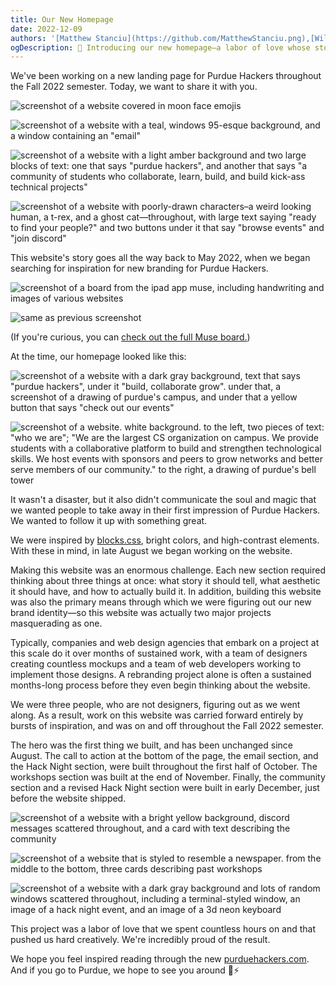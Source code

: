 ```yaml
---
title: Our New Homepage
date: 2022-12-09
authors: '[Matthew Stanciu](https://github.com/MatthewStanciu.png),[Willy Lien](https://github.com/chi-wei-lien.png),[Lilian Zhao](https://github.com/lilianzlettuce.png)'
ogDescription: 🌈 Introducing our new homepage—a labor of love whose story goes back 7 months.
---
```


We've been working on a new landing page for Purdue Hackers throughout the Fall 2022 semester. Today, we want to share it with you.

<div className="grid grid-cols-2 gap-2">

![screenshot of a website covered in moon face emojis](/posts/2022-homepage/explosion.png)

![screenshot of a website with a teal, windows 95-esque background, and a window containing an "email"](/posts/2022-homepage/email.png)

![screenshot of a website with a light amber background and two large blocks of text: one that says "purdue hackers", and another that says "a community of students who collaborate, learn, build, and build kick-ass technical projects"](/posts/2022-homepage/hero.png)

![screenshot of a website with poorly-drawn characters–a weird looking human, a t-rex, and a ghost cat—throughout, with large text saying "ready to find your people?" and two buttons under it that say "browse events" and "join discord"](/posts/2022-homepage/cta.png)

</div>

This website's story goes all the way back to May 2022, when we began searching for inspiration for new branding for Purdue Hackers.

<div className="grid grid-cols-1 sm:grid-cols-2 gap-2">

![screenshot of a board from the ipad app muse, including handwriting and images of various websites](/posts/2022-homepage/muse-1.jpeg)

![same as previous screenshot](/posts/2022-homepage/muse-2.jpeg)

</div>

(If you're curious, you can [check out the full Muse board.](https://github.com/purduehackers/blog/blob/landing-page/public/posts/2022-homepage/muse-ph-design-inspiration.pdf))

At the time, our homepage looked like this:

<div className="grid grid-cols-1 sm:grid-cols-2 gap-2">

![screenshot of a website with a dark gray background, text that says "purdue hackers", under it "build, collaborate grow". under that, a screenshot of a drawing of purdue's campus, and under that a yellow button that says "check out our events"](/posts/2022-homepage/old-1.png)

![screenshot of a website. white background. to the left, two pieces of text: "who we are"; "We are the largest CS organization on campus. We provide students with a collaborative platform to build and strengthen technological skills. We host events with sponsors and peers to grow networks and better serve members of our community." to the right, a drawing of purdue's bell tower](/posts/2022-homepage/old-2.png)

</div>

It wasn't a disaster, but it also didn't communicate the soul and magic that we wanted people to take away in their first impression of Purdue Hackers. We wanted to follow it up with something great.

We were inspired by [blocks.css](https://thesephist.github.io/blocks.css), bright colors, and high-contrast elements. With these in mind, in late August we began working on the website.

Making this website was an enormous challenge. Each new section required thinking about three things at once: what story it should tell, what aesthetic it should have, and how to actually build it. In addition, building this website was also the primary means through which we were figuring out our new brand identity—so this website was actually two major projects masquerading as one.

Typically, companies and web design agencies that embark on a project at this scale do it over months of sustained work, with a team of designers creating countless mockups and a team of web developers working to implement those designs. A rebranding project alone is often a sustained months-long process before they even begin thinking about the website.

We were three people, who are not designers, figuring out as we went along. As a result, work on this website was carried forward entirely by bursts of inspiration, and was on and off throughout the Fall 2022 semester.

The hero was the first thing we built, and has been unchanged since August. The call to action at the bottom of the page, the email section, and the Hack Night section, were built throughout the first half of October. The workshops section was built at the end of November. Finally, the community section and a revised Hack Night section were built in early December, just before the website shipped.

<div className="grid grid-cols-1 sm:grid-cols-2 gap-2">

![screenshot of a website with a bright yellow background, discord messages scattered throughout, and a card with text describing the community](/posts/2022-homepage/community.png)

![screenshot of a website that is styled to resemble a newspaper. from the middle to the bottom, three cards describing past workshops](/posts/2022-homepage/workshops.png)

![screenshot of a website with a dark gray background and lots of random windows scattered throughout, including a terminal-styled window, an image of a hack night event, and an image of a 3d neon keyboard](/posts/2022-homepage/hack-night.png)

</div>

This project was a labor of love that we spent countless hours on and that pushed us hard creatively. We're incredibly proud of the result.

We hope you feel inspired reading through the new [purduehackers.com](https://purduehackers.com). And if you go to Purdue, we hope to see you around 💛⚡️
